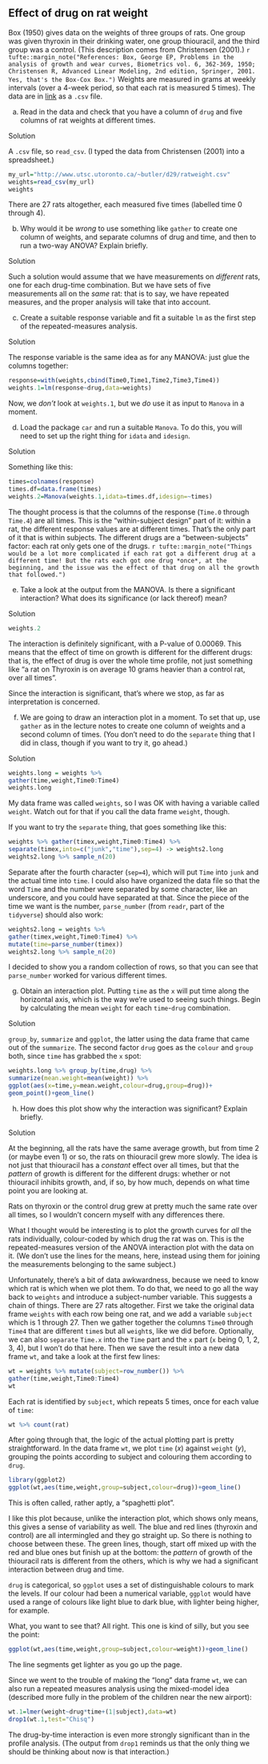 ##  Effect of drug on rat weight


 Box (1950) gives data on the weights of three groups of
rats. One group was given thyroxin in their drinking water, one group
thiouracil, and the third group was a control. (This description comes
from Christensen (2001).)
`r tufte::margin_note("References: Box, George EP, Problems in the analysis of growth and wear curves, Biometrics vol. 6, 362-369, 1950; Christensen R, Advanced Linear Modeling, 2nd edition, Springer, 2001. Yes, that's the Box-Cox Box.")`
Weights are measured in
grams at weekly intervals (over a 4-week period, so that each rat is
measured 5 times). The data are in
[link](http://www.utsc.utoronto.ca/~butler/d29/ratweight.csv) as a
`.csv` file.



(a) Read in the data and check that you have a column of
`drug` and five columns of rat weights at different times.
 
Solution


A `.csv` file, so `read_csv`. (I typed the data from
Christensen (2001) into a spreadsheet.)
```r
my_url="http://www.utsc.utoronto.ca/~butler/d29/ratweight.csv"
weights=read_csv(my_url)
weights
```

   

There are 27 rats altogether, each measured five times (labelled time
0 through 4). 
 

(b) Why would it be *wrong* to use something like
`gather` to create one column of weights, and separate
columns of drug and time, and then to run a two-way ANOVA? Explain briefly.
 
Solution


Such a solution would assume that we have measurements on
*different* rats, one for each drug-time combination. But we
have sets of five measurements all on the *same* rat: that is
to say, we have repeated measures, and the proper analysis will
take that into account.
 

(c) Create a suitable response variable and fit a suitable
`lm` as the first step of the repeated-measures analysis.
 
Solution


The response variable is the same idea as for any MANOVA: just
glue the columns together:
```r
response=with(weights,cbind(Time0,Time1,Time2,Time3,Time4))
weights.1=lm(response~drug,data=weights)
```

     

Now, we *don't* look at `weights.1`, but we *do* use
it as input to `Manova` in a moment.
 

(d) Load the package `car` and run a suitable
`Manova`. To do this, you will need to set up the right thing
for `idata` and `idesign`.
 
Solution


Something like this:
```r
times=colnames(response)
times.df=data.frame(times)
weights.2=Manova(weights.1,idata=times.df,idesign=~times)
```

     

The thought process is that the columns of the response
(`Time.0` through `Time.4`) are all times. This is the
"within-subject design" part of it: within a rat, the different
response values are at different times. That's the only part of it
that is within subjects. The different drugs are a
"between-subjects" factor: each rat only gets one of the
drugs.
`r tufte::margin_note("Things would be a lot more complicated if each rat got a different drug at a different time! But the rats each got one drug *once*, at the beginning, and the issue was the effect of that drug on all the growth that followed.")`
 

(e) Take a look at the output from the MANOVA. Is there a
significant interaction? What does its significance (or lack
thereof) mean?
 
Solution


```r
weights.2
```

     

The interaction is definitely significant, with a P-value of
0.00069. This means that the effect of time on growth is different for
the different drugs: that is, the effect of drug is over the whole
time profile, not just something like 
"a rat on Thyroxin is on average 10 grams heavier than a control rat, over all times".

Since the interaction is significant, that's where we stop, as far as
interpretation is concerned.
 

(f) We are going to draw an interaction plot in a moment. To
set that up, use `gather` as in the lecture notes to create
one column of weights and a second column of times. (You don't
need to do the `separate` thing that I did in class, though
if you want to try it, go ahead.)
 
Solution


```r
weights.long = weights %>% 
gather(time,weight,Time0:Time4) 
weights.long
```

     

My data frame was called `weights`, so I was OK with having a
variable called `weight`. Watch out for that if you call the
data frame `weight`, though.

If you want to try the `separate` thing, that goes something
like this:

```r
weights %>% gather(timex,weight,Time0:Time4) %>%
separate(timex,into=c("junk","time"),sep=4) -> weights2.long
weights2.long %>% sample_n(20)
```

 

Separate after the fourth character (`sep=4`), which will put
`Time` into `junk` and the actual time into
`time`. I could also have organized the data file so that the
word `Time` and the number were separated by some character,
like an underscore, and you could have separated at that.
Since the piece of the time we want is the number,
`parse_number` (from `readr`, part of the
`tidyverse`) should also work:

```r
weights2.long = weights %>% 
gather(timex,weight,Time0:Time4) %>%
mutate(time=parse_number(timex))
weights2.long %>% sample_n(20)
```

 

I decided to show you a random collection of rows, so that you can see
that `parse_number` worked for various different times. 
 

(g) Obtain an interaction plot. Putting `time` as the
`x` will put time along the horizontal axis, which is the
way we're used to seeing such things. Begin by calculating the mean
`weight` for each `time`-`drug` combination.
 
Solution


`group_by`, `summarize` and `ggplot`, the
latter using the data frame that came out of the
`summarize`. The second factor `drug` goes as the
`colour` and `group` both, since `time` has
grabbed the `x` spot:
```r
weights.long %>% group_by(time,drug) %>%
summarize(mean.weight=mean(weight)) %>%
ggplot(aes(x=time,y=mean.weight,colour=drug,group=drug))+
geom_point()+geom_line()
```

       
 

(h) How does this plot show why the interaction was
significant? Explain briefly.
 
Solution


At the beginning, all the rats have the same average growth, but
from time 2 (or maybe even 1) or so, the rats on thiouracil
grew more slowly. The idea is not just that thiouracil has a
*constant* effect over all times, but that the *pattern*
of growth is different for the different drugs: whether or not
thiouracil inhibits growth, and, if so, by how much, depends on
what time point you are looking at.

Rats on thyroxin or the control drug grew at pretty much the same
rate over all times, so I wouldn't concern myself with any
differences there.

What I thought would be interesting is to plot the growth curves for
*all* the rats individually, colour-coded by which drug the rat
was on. This is the repeated-measures version of the ANOVA interaction
plot with the data on it. (We don't use the lines for the means, here,
instead using them for joining the measurements belonging to the same
subject.)

Unfortunately, there's a bit of data awkwardness, because we need
to know which rat is which when we plot them. To do that, we need
to go all the way back to `weights` and introduce a
subject-number variable. This suggests a chain of
things. There are 27 rats altogether. First we take the original
data frame `weights` with each row being one rat, and we
add a variable `subject` which is 1 through 27. Then we
gather together the columns `Time0` through
`Time4` that are different `time`s but all
`weight`s, like we did before. Optionally, we can also
`separate` `Time.x` into the `Time` part and
the `x` part (`x` being 0, 1, 2, 3, 4), but I won't
do that here. Then we save the result into a new data frame
`wt`, and take a look at the first few lines:

```r
wt = weights %>% mutate(subject=row_number()) %>% 
gather(time,weight,Time0:Time4)  
wt
```

  
Each rat is identified by `subject`, which repeats 5 times,
once for each value of `time`:

```r
wt %>% count(rat)
```

 

After going through that, the logic of the actual plotting part is
pretty straightforward. In the data frame `wt`, we plot
`time` ($x$) against `weight` ($y$), grouping the points
according to subject and colouring them according to
`drug`. 
```r
library(ggplot2)
ggplot(wt,aes(time,weight,group=subject,colour=drug))+geom_line()
```

 

This is often called, rather aptly, a "spaghetti plot".

I like this plot because, unlike the interaction plot, which shows
only means, this gives a sense of variability as well. The blue and
red lines (thyroxin and control) are all intermingled and they go
straight up. So there is nothing to choose between these. The green
lines, though, start off mixed up with the red and blue ones but
finish up at the bottom: the *pattern* of growth of the
thiouracil rats is different from the others, which is why we had a
significant interaction between drug and time.

`drug` is categorical, so `ggplot`
uses a set of distinguishable colours to mark the levels. If our
colour had been a numerical variable, `ggplot` would have used
a range of colours like light blue to dark blue, with lighter being
higher, for example.

What, you want to see that? All right. This one is kind of silly, but
you see the point:

```r
ggplot(wt,aes(time,weight,group=subject,colour=weight))+geom_line()
```

 

The line segments get lighter as you go up the page.

Since we went to the trouble of making the "long" data frame
`wt`, we can also run a repeated measures analysis using the
mixed-model idea (described more fully in the problem of the children
near the new airport):

```r
wt.1=lmer(weight~drug*time+(1|subject),data=wt)
drop1(wt.1,test="Chisq")
```

 

The drug-by-time interaction is even more strongly significant than in
the profile analysis. (The output from `drop1` reminds us that
the only thing we should be thinking about now is that interaction.)
 


